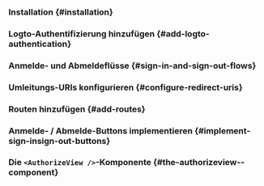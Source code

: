 

<GuideTip />

### Installation \{#installation}

<Installation />

### Logto-Authentifizierung hinzufügen \{#add-logto-authentication}

<AddAuthentication />

### Anmelde- und Abmeldeflüsse \{#sign-in-and-sign-out-flows}

<SignInAndSignOutFlows />

### Umleitungs-URIs konfigurieren \{#configure-redirect-uris}

<ConfigureRedirectUris />

### Routen hinzufügen \{#add-routes}

<AddRoutes />

### Anmelde- / Abmelde-Buttons implementieren \{#implement-sign-insign-out-buttons}

<ImplementButtons />

### Die `<AuthorizeView />`-Komponente \{#the-authorizeview--component}

<AuthorizeViewComponent />

<Checkpoint />

